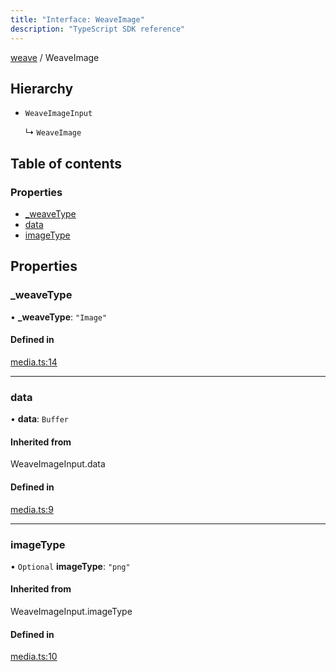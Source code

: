 ```yaml
---
title: "Interface: WeaveImage"
description: "TypeScript SDK reference"
---
```


[weave](../index) / WeaveImage



## Hierarchy

- `WeaveImageInput`

  ↳ `WeaveImage`

## Table of contents

### Properties

- [\_weaveType](./WeaveImage#_weavetype)
- [data](./WeaveImage#data)
- [imageType](./WeaveImage#imagetype)

## Properties

### \_weaveType

• **\_weaveType**: ``"Image"``

#### Defined in

[media.ts:14](https://github.com/wandb/weave/blob/b1d9129c93572ba073682dba39c7e414a0627f7e/sdks/node/src/media.ts#L14)

___

### data

• **data**: `Buffer`

#### Inherited from

WeaveImageInput.data

#### Defined in

[media.ts:9](https://github.com/wandb/weave/blob/b1d9129c93572ba073682dba39c7e414a0627f7e/sdks/node/src/media.ts#L9)

___

### imageType

• `Optional` **imageType**: ``"png"``

#### Inherited from

WeaveImageInput.imageType

#### Defined in

[media.ts:10](https://github.com/wandb/weave/blob/b1d9129c93572ba073682dba39c7e414a0627f7e/sdks/node/src/media.ts#L10)